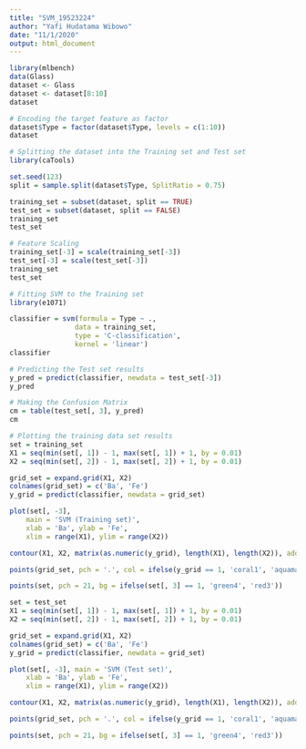---
title: "SVM_19523224"
author: "Yafi Hudatama Wibowo"
date: "11/1/2020"
output: html_document
---

```{r}
library(mlbench)
data(Glass)
dataset <- Glass
dataset <- dataset[8:10]
dataset
```

```{r}
# Encoding the target feature as factor 
dataset$Type = factor(dataset$Type, levels = c(1:10)) 
dataset
```

```{r}
# Splitting the dataset into the Training set and Test set 
library(caTools) 

set.seed(123) 
split = sample.split(dataset$Type, SplitRatio = 0.75) 

training_set = subset(dataset, split == TRUE) 
test_set = subset(dataset, split == FALSE) 
training_set
test_set
```

```{r}
# Feature Scaling 
training_set[-3] = scale(training_set[-3]) 
test_set[-3] = scale(test_set[-3]) 
training_set
test_set
```

```{r}
# Fitting SVM to the Training set 
library(e1071) 

classifier = svm(formula = Type ~ ., 
				data = training_set, 
				type = 'C-classification', 
				kernel = 'linear') 
classifier
```

```{r}
# Predicting the Test set results 
y_pred = predict(classifier, newdata = test_set[-3]) 
y_pred

```
```{r}
# Making the Confusion Matrix 
cm = table(test_set[, 3], y_pred) 
cm
```
```{r}
# Plotting the training data set results 
set = training_set 
X1 = seq(min(set[, 1]) - 1, max(set[, 1]) + 1, by = 0.01) 
X2 = seq(min(set[, 2]) - 1, max(set[, 2]) + 1, by = 0.01) 

grid_set = expand.grid(X1, X2) 
colnames(grid_set) = c('Ba', 'Fe') 
y_grid = predict(classifier, newdata = grid_set) 

plot(set[, -3], 
	main = 'SVM (Training set)', 
	xlab = 'Ba', ylab = 'Fe', 
	xlim = range(X1), ylim = range(X2)) 

contour(X1, X2, matrix(as.numeric(y_grid), length(X1), length(X2)), add = TRUE) 

points(grid_set, pch = '.', col = ifelse(y_grid == 1, 'coral1', 'aquamarine')) 

points(set, pch = 21, bg = ifelse(set[, 3] == 1, 'green4', 'red3')) 

```
```{r}
set = test_set 
X1 = seq(min(set[, 1]) - 1, max(set[, 1]) + 1, by = 0.01) 
X2 = seq(min(set[, 2]) - 1, max(set[, 2]) + 1, by = 0.01) 

grid_set = expand.grid(X1, X2) 
colnames(grid_set) = c('Ba', 'Fe') 
y_grid = predict(classifier, newdata = grid_set) 

plot(set[, -3], main = 'SVM (Test set)', 
	xlab = 'Ba', ylab = 'Fe', 
	xlim = range(X1), ylim = range(X2)) 

contour(X1, X2, matrix(as.numeric(y_grid), length(X1), length(X2)), add = TRUE) 

points(grid_set, pch = '.', col = ifelse(y_grid == 1, 'coral1', 'aquamarine')) 

points(set, pch = 21, bg = ifelse(set[, 3] == 1, 'green4', 'red3')) 

```

